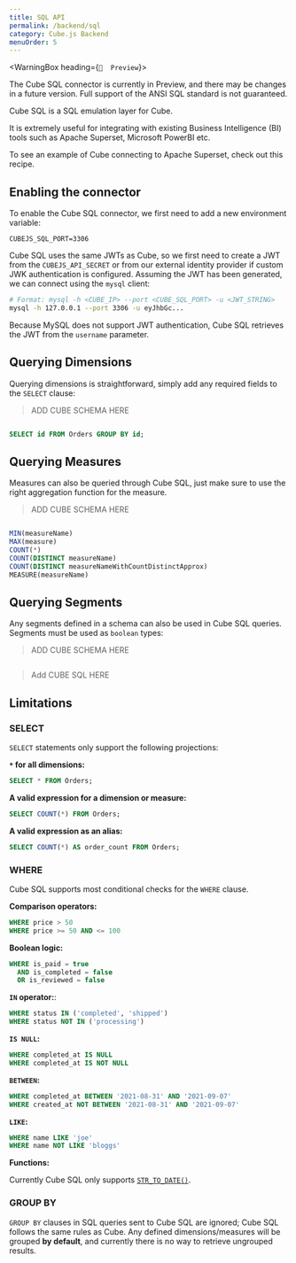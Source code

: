 ```yaml
---
title: SQL API
permalink: /backend/sql
category: Cube.js Backend
menuOrder: 5
---
```


<WarningBox heading={`🐣  Preview`}>

The Cube SQL connector is currently in Preview, and there may be changes in a
future version. Full support of the ANSI SQL standard is not guaranteed.

</WarningBox>

Cube SQL is a SQL emulation layer for Cube.

It is extremely useful for integrating with existing Business Intelligence (BI)
tools such as Apache Superset, Microsoft PowerBI etc.

<InfoBox>

To see an example of Cube connecting to Apache Superset, check out this recipe.

</InfoBox>

## Enabling the connector

To enable the Cube SQL connector, we first need to add a new environment
variable:

```dotenv
CUBEJS_SQL_PORT=3306
```

Cube SQL uses the same JWTs as Cube, so we first need to create a JWT from the
`CUBEJS_API_SECRET` or from our external identity provider if custom JWK
authentication is configured. Assuming the JWT has been generated, we can
connect using the `mysql` client:

```bash
# Format: mysql -h <CUBE_IP> --port <CUBE_SQL_PORT> -u <JWT_STRING>
mysql -h 127.0.0.1 --port 3306 -u eyJhbGc...
```

Because MySQL does not support JWT authentication, Cube SQL retrieves the JWT
from the `username` parameter.

## Querying Dimensions

Querying dimensions is straightforward, simply add any required fields to the
`SELECT` clause:

> ADD CUBE SCHEMA HERE

```javascript

```

```sql
SELECT id FROM Orders GROUP BY id;
```

## Querying Measures

Measures can also be queried through Cube SQL, just make sure to use the right
aggregation function for the measure.

> ADD CUBE SCHEMA HERE

```javascript

```

```sql
MIN(measureName)
MAX(measure)
COUNT(*)
COUNT(DISTINCT measureName)
COUNT(DISTINCT measureNameWithCountDistinctApprox)
MEASURE(measureName)
```

## Querying Segments

Any segments defined in a schema can also be used in Cube SQL queries. Segments
must be used as `boolean` types:

> ADD CUBE SCHEMA HERE

```javascript

```

> Add CUBE SQL HERE

## Limitations

### SELECT

`SELECT` statements only support the following projections:

**`*` for all dimensions:**

```sql
SELECT * FROM Orders;
```

**A valid expression for a dimension or measure:**

```sql
SELECT COUNT(*) FROM Orders;
```

**A valid expression as an alias:**

```sql
SELECT COUNT(*) AS order_count FROM Orders;
```

### WHERE

Cube SQL supports most conditional checks for the `WHERE` clause.

**Comparison operators:**

```sql
WHERE price > 50
WHERE price >= 50 AND <= 100
```

**Boolean logic:**

```sql
WHERE is_paid = true
  AND is_completed = false
  OR is_reviewed = false
```

**`IN` operator:**:

```sql
WHERE status IN ('completed', 'shipped')
WHERE status NOT IN ('processing')
```

**`IS NULL`:**

```sql
WHERE completed_at IS NULL
WHERE completed_at IS NOT NULL
```

**`BETWEEN`:**

```sql
WHERE completed_at BETWEEN '2021-08-31' AND '2021-09-07'
WHERE created_at NOT BETWEEN '2021-08-31' AND '2021-09-07'
```

**`LIKE`:**

```sql
WHERE name LIKE 'joe'
WHERE name NOT LIKE 'bloggs'
```

**Functions:**

Currently Cube SQL only supports [`STR_TO_DATE()`][mysql-docs-str-to-date].

### GROUP BY

`GROUP BY` clauses in SQL queries sent to Cube SQL are ignored; Cube SQL follows
the same rules as Cube. Any defined dimensions/measures will be grouped **by
default**, and currently there is no way to retrieve ungrouped results.

[mysql-docs-str-to-date]:
  https://dev.mysql.com/doc/refman/8.0/en/date-and-time-functions.html#function_str-to-date
